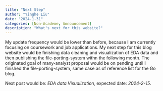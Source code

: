 ```yaml
---
title: "Next Step"
author: "Yinghe Liu"
date: "2024-1-31"
categories: [Non-Academe, Announcement]
description: "What's next for this website?"
---
```

My update frequency would be lower than before, because I am currently focusing on coursework and job applications. My next step for this blog website would be finishing data cleaning and visualization of EDA data and then publishing the file-porting-system withn the following month. The originated goal of many-analyst proposal would be on pending until I finished the file-porting-system, same case as of reference list for the Go blog.

Next post would be: *EDA data Visualization*, expected date: *2024-2-15*.